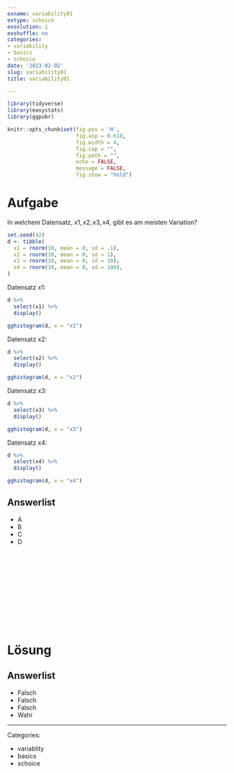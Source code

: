 ```yaml
---
exname: variability01
extype: schoice
exsolution: 1
exshuffle: no
categories:
- variability
- basics
- schoice
date: '2023-02-02'
slug: variability01
title: variability01

---
```





```r
library(tidyverse)
library(easystats)
library(ggpubr)
```


```r
knitr::opts_chunk$set(fig.pos = 'H',
                      fig.asp = 0.618,
                      fig.width = 4,
                      fig.cap = "", 
                      fig.path = "",
                      echo = FALSE,
                      message = FALSE,
                      fig.show = "hold")

```






# Aufgabe

In welchem Datensatz, $x1, x2, x3, x4$, gibt es am meisten Variation?



```r
set.seed(42)
d <- tibble(
  x1 = rnorm(10, mean = 0, sd = .1),
  x2 = rnorm(10, mean = 0, sd = 1),
  x3 = rnorm(10, mean = 0, sd = 10),
  x4 = rnorm(10, mean = 0, sd = 100),
)
```


Datensatz x1:

```r
d %>% 
  select(x1) %>% 
  display()
```

```r
gghistogram(d, x = "x1")
```


Datensatz x2:

```r
d %>% 
  select(x2) %>% 
  display()
```


```r
gghistogram(d, x = "x2")
```




Datensatz x3:

```r
d %>% 
  select(x3) %>% 
  display()
```


```r
gghistogram(d, x = "x3")
```






Datensatz x4:

```r
d %>% 
  select(x4) %>% 
  display()
```


```r
gghistogram(d, x = "x4")
```



Answerlist
----------
* A
* B
* C
* D





</br>
</br>
</br>
</br>
</br>
</br>
</br>
</br>
</br>
</br>

# Lösung


Answerlist
----------


* Falsch
* Falsch
* Falsch
* Wahr






---

Categories: 

- variablity
- basics
- schoice

